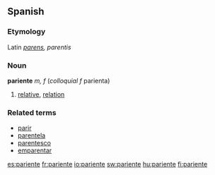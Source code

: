 ==Spanish==
===Etymology===
Latin ''[[parens]], parentis''
===Noun===
'''pariente'''  ''m, f'' (''colloquial f'' parienta)
# [[relative]], [[relation]]

===Related terms===
*[[parir]]
*[[parentela]]
*[[parentesco]]
*[[emparentar]]

[[es:pariente]]
[[fr:pariente]]
[[io:pariente]]
[[sw:pariente]]
[[hu:pariente]]
[[fi:pariente]]